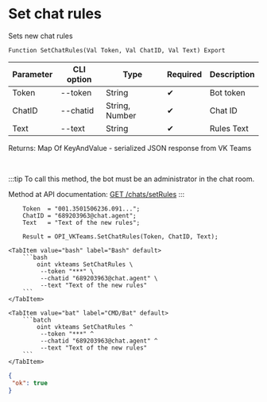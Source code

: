 ﻿---
sidebar_position: 14
---


# Set chat rules
 Sets new chat rules



`Function SetChatRules(Val Token, Val ChatID, Val Text) Export`

  | Parameter | CLI option | Type | Required | Description |
  |-|-|-|-|-|
  | Token | --token | String | &#x2714; | Bot token |
  | ChatID | --chatid | String, Number | &#x2714; | Chat ID |
  | Text | --text | String | &#x2714; | Rules Text |

  
  Returns:  Map Of KeyAndValue - serialized JSON response from VK Teams

<br/>

:::tip
To call this method, the bot must be an administrator in the chat room.

Method at API documentation: [GET /chats/setRules](https://teams.vk.com/botapi/#/chats/get_chats_setRules)
:::
<br/>


```bsl title="1C:Enterprise/OneScript code example"
    Token  = "001.3501506236.091...";
    ChatID = "689203963@chat.agent";
    Text   = "Text of the new rules";

    Result = OPI_VKTeams.SetChatRules(Token, ChatID, Text);
```
 

 <Tabs>
  
    <TabItem value="bash" label="Bash" default>
        ```bash
            oint vkteams SetChatRules \
             --token "***" \
             --chatid "689203963@chat.agent" \
             --text "Text of the new rules"
        ```
    </TabItem>
  
    <TabItem value="bat" label="CMD/Bat" default>
        ```batch
            oint vkteams SetChatRules ^
             --token "***" ^
             --chatid "689203963@chat.agent" ^
             --text "Text of the new rules"
        ```
    </TabItem>
</Tabs>


```json title="Result"
{
 "ok": true
}
```
